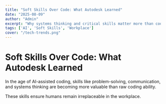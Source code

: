 ```yaml
---
title: "Soft Skills Over Code: What Autodesk Learned"
date: "2025-08-09"
author: "Admin"
excerpt: "Why systems thinking and critical skills matter more than coding in the AI era."
tags: ['AI', 'Soft Skills', 'Workplace']
cover: "/tech-trends.png"
---
```


# Soft Skills Over Code: What Autodesk Learned

In the age of AI-assisted coding, skills like problem-solving, communication, and systems thinking are becoming more valuable than raw coding ability.

These skills ensure humans remain irreplaceable in the workplace.

